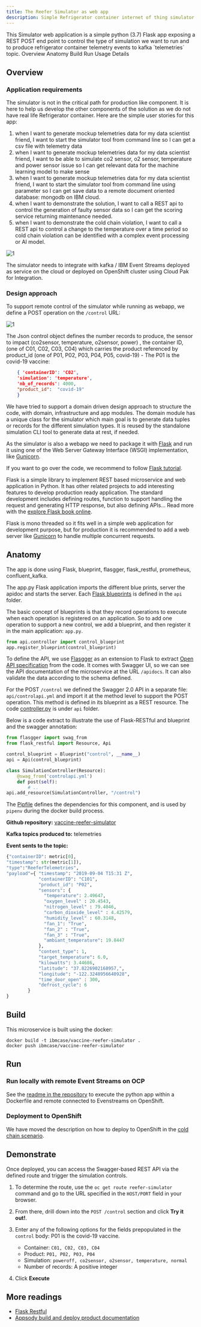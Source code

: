 ```yaml
---
title: The Reefer Simulator as web app
description: Simple Refrigerator container internet of thing simulator to control temperature, co2, o2 or power sensors to help build dataset or run time monitoring solution.
---
```



<PageDescription>
This Simulator web application is a simple python (3.7) Flask app exposing a REST POST end point to control the type of simulation we want to run and to produce refrigerator container telemetry events to kafka `telemetries` topic.
</PageDescription>

<AnchorLinks>
  <AnchorLink>Overview</AnchorLink>
  <AnchorLink>Anatomy</AnchorLink>
  <AnchorLink>Build</AnchorLink>
  <AnchorLink>Run</AnchorLink>
  <AnchorLink>Usage Details</AnchorLink>
</AnchorLinks>

## Overview


### Application requirements

The simulator is not in the critical path for production like component. It is here to help us develop the other components of the solution as we do not have real life Refrigerator container. Here are the simple user stories for this app:

1. when I want to generate mockup telemetries data for my data scientist friend, I want to start the simulator tool from command line so I can get a csv file with telemetry data
1. when I want to generate mockup telemetries data for my data scientist friend, I want to be able to simulate co2 sensor, o2 sensor, temperature and power sensor issue so I can get relevant data for the machine learning model to make sense
1. when I want to generate mockup telemetries data for my data scientist friend, I want to start the simulator tool from command line using parameter so I can get save data to a remote document oriented database: mongodb on IBM cloud.
1. when I want to demonstrate the solution, I want to call a REST api to control the generation of faulty sensor data so I can get the scoring service returning maintenance needed.
1. when I want to demonstrate the cold chain violation, I want to call a REST api to control a change to the temperature over a time period so cold chain violation can be identified with a complex event processing or AI model.

 ![1](./images/reefer-simul-1.png)

The simulator needs to integrate with kafka / IBM Event Streams deployed as service on the cloud or deployed on OpenShift cluster using Cloud Pak for Integration.

### Design approach

To support remote control of the simulator while running as webapp, we define a POST operation on the `/control` URL:

![1](images/simulapp-control-swagger.png)

 The Json control object defines the number records to produce, the sensor to impact (co2sensor, temperature, o2sensor, power) , the container ID, (one of C01, C02, C03, C04) which carries the product referenced by product_id (one of P01, P02, P03, P04, P05, covid-19) - The P01 is the covid-19 vaccine:

```json
    { 'containerID': 'C02',
    'simulation': 'temperature',
    'nb_of_records': 4000,
    "product_id":  "covid-19"
    }
```

We have tried to support a domain driven design approach to structure the code, with domain, infrastructure and app modules. The domain module has a unique class for the simulator which main goal is to generate data tuples or records for the different simulation types. It is reused by the standalone simulation CLI tool to generate data at rest, if needed.

As the simulator is also a webapp we need to package it with [Flask](https://www.fullstackpython.com/flask.html) and run it using one of the Web Server Gateway Interface (WSGI) implementation, like [Gunicorn](http://docs.gunicorn.org/).

If you want to go over the code, we recommend to follow [Flask tutorial](https://flask.palletsprojects.com/en/1.1.x/tutorial/).

Flask is a simple library to implement REST based microservice and web application in Python. It has other related projects to add interesting features to develop production ready application. The standard development includes defining routes, function to support handling the request and generating HTTP response, but also defining APIs... Read more with the [explore Flask book online](http://exploreflask.com/en/latest/).

Flask is mono threaded so it fits well in a simple web application for development purpose, but for production it is recommended to add a web server like [Gunicorn](https://gunicorn.org/) to handle multiple concurrent requests.

## Anatomy

The app is done using Flask, blueprint, flasgger, flask_restful, prometheus, confluent_kafka.

The app.py Flask application imports the different blue prints, server the apidoc and starts the server. Each [Flask blueprints](https://flask.palletsprojects.com/en/1.1.x/blueprints/) is defined in the `api` folder. 

The basic concept of blueprints is that they record operations to execute when each operation is registered on an application. So to add one operation to support a new control, we add a blueprint, and then register it in the main application: `app.py`.

```python
from api.controller import control_blueprint
app.register_blueprint(control_blueprint)
```

To define the API, we use [Flasgger](https://github.com/flasgger/flasgger) as an extension to Flask to extract [Open API specification](https://swagger.io/docs/specification/about/) from the code. It comes with Swagger UI, so we can see the API documentation of the microservice at the URL `/apidocs`.  It can also validate the data according to the schema defined.

For the POST `/control` we defined the Swagger 2.0 API in a separate file: `api/controlapi.yml` and import it at the method level to support the POST operation. This method is defined in its blueprint as a REST resource. The code [controller.py](https://github.com/ibm-cloud-architecture/vaccine-reefer-simulator/blob/master/simulator/api/controller.py) is under `api` folder.

Below is a code extract to illustrate the use of Flask-RESTful and blueprint and the swagger annotation:

```python
from flasgger import swag_from
from flask_restful import Resource, Api

control_blueprint = Blueprint("control", __name__)
api = Api(control_blueprint)

class SimulationController(Resource):
    @swag_from('controlapi.yml')
    def post(self):
        # ..
api.add_resource(SimulationController, "/control")
```

The [Pipfile](https://github.com/ibm-cloud-architecture/vaccine-reefer-simulator/blob/master/Pipfile) defines the dependencies for this component, and is used by `pipenv` during the docker build process.


**Github repository:** [vaccine-reefer-simulator](https://github.com/ibm-cloud-architecture/vaccine-reefer-simulator)

**Kafka topics produced to:** telemetries

**Event sents to the topic:**

```python
{"containerID": metric[0],
"timestamp": str(metric[1]),
"type":"ReeferTelemetries",
"payload"={ "timestamp": "2019-09-04 T15:31 Z",
            "containerID": "C101",
            "product_id": "P02",
            "sensors": {
              "temperature": 2.49647,
              "oxygen_level" : 20.4543,
              "nitrogen_level" : 79.4046,
              "carbon_dioxide_level" : 4.42579,
              "humidity_level" : 60.3148,
              "fan_1": "True",
              "fan_2" : "True",
              "fan_3" : "True",
              "ambiant_temperature": 19.8447
            },
            "content_type": 1,
            "target_temperature": 6.0,
            "kilowatts": 3.44686,
            "latitude": "37.8226902168957,",
            "longitude": "-122.3248956640928",
            "time_door_open" : 300,
            "defrost_cycle": 6
        }
}
```

## Build

This microservice is built using the docker:

```shell
docker build -t ibmcase/vaccine-reefer-simulator .
docker push ibmcase/vaccine-reefer-simulator
```

## Run

### Run locally with remote Event Streams on OCP

See the [readme in the repository](https://github.com/ibm-cloud-architecture/vaccine-reefer-simulator#run-locally) to execute the python app within a Dockerfile and remote connected to Evenstreams on OpenShift.

###  Deployment to OpenShift

We have moved the description on how to deploy to OpenShift in the [cold chain scenario](/use-cases/cold-chain/#deploy-the-vaccine-reefer-simulator). 


## Demonstrate

Once deployed, you can access the Swagger-based REST API via the defined route and trigger the simulation controls.

1. To determine the route, use the `oc get route reefer-simulator` command and go to the URL specified in the `HOST/PORT` field in your browser.
2. From there, drill down into the `POST /control` section and click **Try it out!**.
3. Enter any of the following options for the fields prepopulated in the `control` body: P01 is the covid-19 vaccine.

    * Container: `C01, C02, C03, C04`
    * Product: `P01, P02, P03, P04`
    * Simulation: `poweroff, co2sensor, o2sensor, temperature, normal`
    * Number of records: A positive integer

4. Click **Execute**


## More readings

* [Flask Restful](https://flask-restful.readthedocs.io/en/latest/quickstart.html)
* [Appsody build and deploy product documentation](https://appsody.dev/docs/using-appsody/building-and-deploying/)
